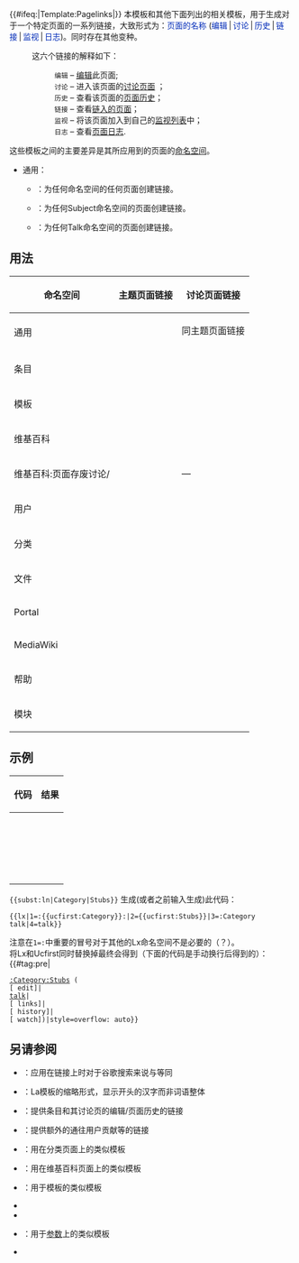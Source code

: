 {{#ifeq:{{FULLPAGENAME}}|Template:Pagelinks|{{lua|Module:PageLinks}}}}
本模板和其他下面列出的相关模板，用于生成对于一个特定页面的一系列链接，大致形式为：<span style="color:#002BB8;">页面的名称</span>&nbsp;(<span style="color:#002BB8;">编辑</span><span style="padding:.2em;">|</span><span style="color:#002BB8;">讨论</span><span style="padding:.2em;">|</span><span style="color:#002BB8;">历史</span><span style="padding:.2em;">|</span><span style="color:#002BB8;">链接</span><span style="padding:.2em;">|</span><span style="color:#002BB8;">监视</span><span style="padding:.2em;">|</span><span style="color:#002BB8;">日志</span>)。同时存在其他变种。

:这六个链接的解释如下：
::<code>编辑</code> – [[Help:EDIT|编辑]]此页面;
::<code>讨论</code> – 进入该页面的[[Help:Talk|讨论页面]] ；
::<code>历史</code> – 查看该页面的[[Help:PH|页面历史]]；
::<code>链接</code> – 查看[[H:链入页面|链入的页面]]；
::<code>监视</code> – 将该页面加入到自己的[[Help:监视列表|监视列表]]中；
::<code>日志</code> – 查看[[Help:日志|页面日志]].
这些模板之间的主要差异是其所应用到的页面的[[Wikipedia:命名空间|命名空间]]。

*通用：
**{{pagelinks|Template:Pagelinks}}：为任何命名空间的任何页面创建链接。
** {{lt|Ln}}：为任何Subject命名空间的页面创建链接。
** {{lt|Lnt}}：为任何Talk命名空间的页面创建链接。

==用法==
{| class="wikitable"
!命名空间!! 主题页面链接 !! 讨论页面链接
|-
| rowspan=2 | 通用||{{tlp|pagelinks|页面全名}}<br/>||同主题页面链接
|-
|{{tlp|ln|<nowiki>命名空间|页面名称</nowiki>}}||{{tlp|lnt|<nowiki>命名空间|页面名称</nowiki>}}
|-
|条目||{{tlp|la|条目}}||{{tlp|lat|条目}}
|-
| rowspan=2 | 模板||{{tlp|lt|模板}}
|rowspan=2|{{tlp|ltt|模板}}
|-
|{{tlp|模板|模板}}
|-
|维基百科||{{tlp|lw|页面}}||{{tlp|lwt|页面}}
|-
|维基百科:页面存废讨论/||{{tlp|lafd|页面}}||&mdash;
|-
|用户||{{tlp|lu|页面}}||{{tlp|lut|页面}}
|-
|分类||{{tlp|lc|页面}}||{{tlp|lct|页面}}
|-
|文件||{{tlp|lf|文件}}||{{tlp|lft|文件}}
|-
|Portal||{{tlp|lp|主题}}||{{tlp|lpt|主题}}
|-
|MediaWiki||{{tlp|lm|信息}}||{{tlp|lmt|信息}}
|-
|帮助||{{tlp|lh|页面}}||{{tlp|lht|页面}}
|-
|模块||{{tlp|lmd|模块}}||{{tlp|lmdt|模块}}
|}

{{brClear}}

==示例==
{| class="wikitable"
! 代码
! 结果
|- style="vertical-align:top;"
| {{tlp|pagelinks|Category:小作品}} || {{pagelinks|Category:小作品}}
|-
| {{tlp|pagelinks|Category talk:小作品}} || {{pagelinks|Category talk:小作品}}
|-
| {{tlp|ln|<nowiki>Category|小作品</nowiki>}} || {{ln|Category|小作品}}
|-
| {{tlp|lnt|<nowiki>Category|小作品</nowiki>}}||{{lnt|Category|小作品}}
|-
| {{tlp|la|条目}}||{{la|条目}}
|-
| {{tlp|lat|条目}}||{{lat|条目}}
|-
| {{tlp|模板|模板}}||{{模板|模板}}
|-
| {{tlp|lt|Tdeprecated}}||{{lt|Tdeprecated}}
|-
| {{tlp|ltt|Tdeprecated}}||{{ltt|Tdeprecated}}
|-
| {{tlp|lu|Example}}||{{lu|Example}}
|-
| {{tlp|lut|Example}}||{{lut|Example}}
|-
| {{tlp|lw|关于}}||{{lw|关于}}
|-
| {{tlp|lwt|关于}}||{{lwt|关于}}
|-
| {{tlp|lc|小作品}}||{{lc|小作品}}
|-
| {{tlp|lct|小作品}}||{{lct|小作品}}
|-
| {{tlp|lf|1944 NormandyLST.jpg}}||{{lf|1944 NormandyLST.jpg}}
|-
| {{tlp|lft|1944 NormandyLST.jpg}}||{{lft|1944 NormandyLST.jpg}}
|-
| {{tlp|lp|电视}}||{{lp|电视}}
|-
| {{tlp|lpt|电视}}||{{lpt|电视}}
|-
| {{tlp|lm|Common.css}}||{{lm|Common.css}}
|-
| {{tlp|lmt|Common.css}}||{{lmt|Common.css}}
|}

<code><nowiki>{{subst:ln|Category|Stubs}}</nowiki></code> 生成(或者之前输入生成)此代码：

<code><nowiki>{{lx|1=:{{ucfirst:Category}}:|2={{ucfirst:Stubs}}|3=:Category talk|4=talk}}</nowiki></code>

注意在<code>1=:</code>中重要的冒号对于其他的Lx命名空间不是必要的（？）。<br />
将Lx和Ucfirst同时替换掉最终会得到（下面的代码是手动换行后得到的）：
{{#tag:pre|
 <span class="plainlinksneverexpand">[[:Category:Stubs]] <tt>(</tt>
 [{{fullurl::Category:Stubs|action=edit}} edit]<tt>&#124;</tt>
 [[:Category talk:Stubs|talk]]<tt>&#124;</tt>
 [{{fullurl:Special:Whatlinkshere/:Category:Stubs|limit=999}} links]<tt>&#124;</tt>
 [{{fullurl::Category:Stubs|action=history}} history]<tt>&#124;</tt>
 [{{fullurl::Category:Stubs|action=watch}} watch]<tt>)</tt></span>|style=overflow: auto}}

==另请参阅==
*{{Lts|lag}}：应用在链接上时对于谷歌搜索来说与{{tl|la}}等同
*{{Lts|laabbr}}：La模板的缩略形式，显示开头的汉字而非词语整体
*{{Lts|al}}：提供条目和其讨论页的编辑/页面历史的链接
*{{Lts|userlinks}}：提供额外的通往用户贡献等的链接
*{{Lts|Lcs}}：用在分类页面上的类似模板
*{{Lts|Lps}}：用在维基百科页面上的类似模板
*{{Lts|Lts}}：用于模板的类似模板
*{{Lts|Ti}}
*{{Lts|Tlsp}}
*{{Lts|Tlx}}：用于[[参数]]上的类似模板
*{{Lcs|内部链接模板}}
<includeonly>
[[Category:内部链接模板|{{PAGENAME}}]]
</includeonly>